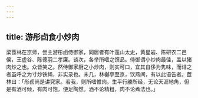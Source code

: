 ```yaml
---
---
---
```

title: 游彤卣食小炒肉
---



梁茝林在京师，尝主游彤卣侍御家，同居者有叶莲山太史，黄星岩、陈研农二邑侯，王虚谷、陈德羽二孝廉。谈次，各举所嗜之馔品。侍御谓小炒肉最佳，盖以猪肉炒之也。众皆笑之。然侍御家厨之小炒肉，则实可口，宜其自侈为隽味，而诽之者虽呼之为寸炒铁绳，非实录也。未几，林樾亭至京，饮燕间，有以此语告者。茝林曰：「彤卣尚是讲究家。若我，则所嗜惟肉。生平行縢所经，无论天涯地角，但是有酒可倾，有肉可饱，便足陶然。酒不论精粗，肉不论煮法也。」